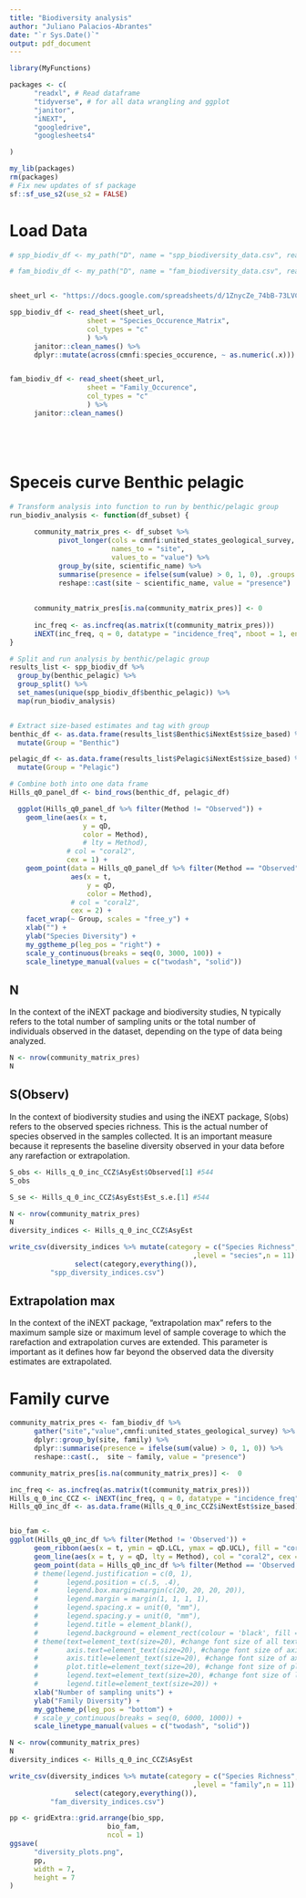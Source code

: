 ```yaml
---
title: "Biodiversity analysis"
author: "Juliano Palacios-Abrantes"
date: "`r Sys.Date()`"
output: pdf_document
---
```


```r

library(MyFunctions)

packages <- c(
      "readxl", # Read dataframe
      "tidyverse", # for all data wrangling and ggplot
      "janitor",
      "iNEXT",
      "googledrive",
      "googlesheets4"

)

my_lib(packages)
rm(packages)
# Fix new updates of sf package
sf::sf_use_s2(use_s2 = FALSE)
```

# Load Data

```r
# spp_biodiv_df <- my_path("D", name = "spp_biodiversity_data.csv", read = T)

# fam_biodiv_df <- my_path("D", name = "fam_biodiversity_data.csv", read = T)


sheet_url <- "https://docs.google.com/spreadsheets/d/1ZnycZe_74bB-73LVCrBe56qEmBAa076bv4AFojcArzE/edit?gid=1581131140#gid=1581131140"

spp_biodiv_df <- read_sheet(sheet_url,
                   sheet = "Species_Occurence_Matrix",
                   col_types = "c"
                   ) %>%
      janitor::clean_names() %>% 
      dplyr::mutate(across(cmnfi:species_occurence, ~ as.numeric(.x)))


fam_biodiv_df <- read_sheet(sheet_url,
                   sheet = "Family_Occurence",
                   col_types = "c"
                   ) %>%
      janitor::clean_names()



      

```

# Speceis curve Benthic pelagic 

```r

# Transform analysis into function to run by benthic/pelagic group
run_biodiv_analysis <- function(df_subset) {
  
      community_matrix_pres <- df_subset %>%
            pivot_longer(cols = cmnfi:united_states_geological_survey, # Note these must include all columns on data
                         names_to = "site", 
                         values_to = "value") %>%
            group_by(site, scientific_name) %>%
            summarise(presence = ifelse(sum(value) > 0, 1, 0), .groups = "drop") %>%
            reshape::cast(site ~ scientific_name, value = "presence")
      
      
      community_matrix_pres[is.na(community_matrix_pres)] <- 0
      
      inc_freq <- as.incfreq(as.matrix(t(community_matrix_pres)))
      iNEXT(inc_freq, q = 0, datatype = "incidence_freq", nboot = 1, endpoint = 100) # q and qdp is what plots
}

# Split and run analysis by benthic/pelagic group
results_list <- spp_biodiv_df %>%
  group_by(benthic_pelagic) %>%
  group_split() %>%
  set_names(unique(spp_biodiv_df$benthic_pelagic)) %>%
  map(run_biodiv_analysis)


# Extract size-based estimates and tag with group
benthic_df <- as.data.frame(results_list$Benthic$iNextEst$size_based) %>%
  mutate(Group = "Benthic")

pelagic_df <- as.data.frame(results_list$Pelagic$iNextEst$size_based) %>%
  mutate(Group = "Pelagic")

# Combine both into one data frame
Hills_q0_panel_df <- bind_rows(benthic_df, pelagic_df)

  ggplot(Hills_q0_panel_df %>% filter(Method != "Observed")) +
    geom_line(aes(x = t,
                  y = qD, 
                  color = Method),
                  # lty = Method),
              # col = "coral2", 
              cex = 1) +
    geom_point(data = Hills_q0_panel_df %>% filter(Method == "Observed"),
               aes(x = t,
                   y = qD,
                   color = Method),
               # col = "coral2",
               cex = 2) +
    facet_wrap(~ Group, scales = "free_y") +
    xlab("") +
    ylab("Species Diversity") +
    my_ggtheme_p(leg_pos = "right") +
    scale_y_continuous(breaks = seq(0, 3000, 100)) +
    scale_linetype_manual(values = c("twodash", "solid"))

```


## N

In the context of the iNEXT package and biodiversity studies, N typically refers to the total number of sampling units or the total number of individuals observed in the dataset, depending on the type of data being analyzed.

```r
N <- nrow(community_matrix_pres)
N
```


## S(Observ)

In the context of biodiversity studies and using the iNEXT package, S(obs) refers to the observed species richness. This is the actual number of species observed in the samples collected. It is an important measure because it represents the baseline diversity observed in your data before any rarefaction or extrapolation.

```r
S_obs <- Hills_q_0_inc_CCZ$AsyEst$Observed[1] #544
S_obs

S_se <- Hills_q_0_inc_CCZ$AsyEst$Est_s.e.[1] #544

N <- nrow(community_matrix_pres)
N
diversity_indices <- Hills_q_0_inc_CCZ$AsyEst

write_csv(diversity_indices %>% mutate(category = c("Species Richness", "Shannon div.", "Simpson div"),
                                             ,level = "secies",n = 11) %>% 
                select(category,everything()),
          "spp_diversity_indices.csv")

```

## Extrapolation max

In the context of the iNEXT package, "extrapolation max" refers to the maximum sample size or maximum level of sample coverage to which the rarefaction and extrapolation curves are extended. This parameter is important as it defines how far beyond the observed data the diversity estimates are extrapolated.


# Family curve

```r

community_matrix_pres <- fam_biodiv_df %>% 
      gather("site","value",cmnfi:united_states_geological_survey) %>%
      dplyr::group_by(site, family) %>%
      dplyr::summarise(presence = ifelse(sum(value) > 0, 1, 0)) %>%
      reshape::cast(.,  site ~ family, value = "presence")

community_matrix_pres[is.na(community_matrix_pres)] <-  0

inc_freq <- as.incfreq(as.matrix(t(community_matrix_pres)))
Hills_q_0_inc_CCZ <- iNEXT(inc_freq, q = 0, datatype = "incidence_freq", nboot = 1, endpoint = 250) # q and qdp is what plots
Hills_q0_inc_df <- as.data.frame(Hills_q_0_inc_CCZ$iNextEst$size_based)


bio_fam <-
ggplot(Hills_q0_inc_df %>% filter(Method != 'Observed')) +
      geom_ribbon(aes(x = t, ymin = qD.LCL, ymax = qD.UCL), fill = "coral2", alpha = 0.2, show.legend = FALSE) +      
      geom_line(aes(x = t, y = qD, lty = Method), col = "coral2", cex = 1) +
      geom_point(data = Hills_q0_inc_df %>% filter(Method == 'Observed'), aes(x = t, y = qD), col = "coral2", cex = 2) +
      # theme(legend.justification = c(0, 1), 
      #       legend.position = c(.5, .4),
      #       legend.box.margin=margin(c(20, 20, 20, 20)),
      #       legend.margin = margin(1, 1, 1, 1),
      #       legend.spacing.x = unit(0, "mm"),
      #       legend.spacing.y = unit(0, "mm"),
      #       legend.title = element_blank(),
      #       legend.background = element_rect(colour = 'black', fill = 'white', linetype='solid')) +
      # theme(text=element_text(size=20), #change font size of all text
      #       axis.text=element_text(size=20), #change font size of axis text
      #       axis.title=element_text(size=20), #change font size of axis titles
      #       plot.title=element_text(size=20), #change font size of plot title
      #       legend.text=element_text(size=20), #change font size of legend text
      #       legend.title=element_text(size=20)) + 
      xlab("Number of sampling units") +
      ylab("Family Diversity") +
      my_ggtheme_p(leg_pos = "bottom") +
      # scale_y_continuous(breaks = seq(0, 6000, 1000)) +
      scale_linetype_manual(values = c("twodash", "solid"))


```

```r
N <- nrow(community_matrix_pres)
N
diversity_indices <- Hills_q_0_inc_CCZ$AsyEst

write_csv(diversity_indices %>% mutate(category = c("Species Richness", "Shannon div.", "Simpson div"),
                                             ,level = "family",n = 11) %>% 
                select(category,everything()),
          "fam_diversity_indices.csv")

```

```r

pp <- gridExtra::grid.arrange(bio_spp,
                        bio_fam,
                        ncol = 1)
ggsave(
      "diversity_plots.png",
      pp,
      width = 7,
      height = 7
)


```

